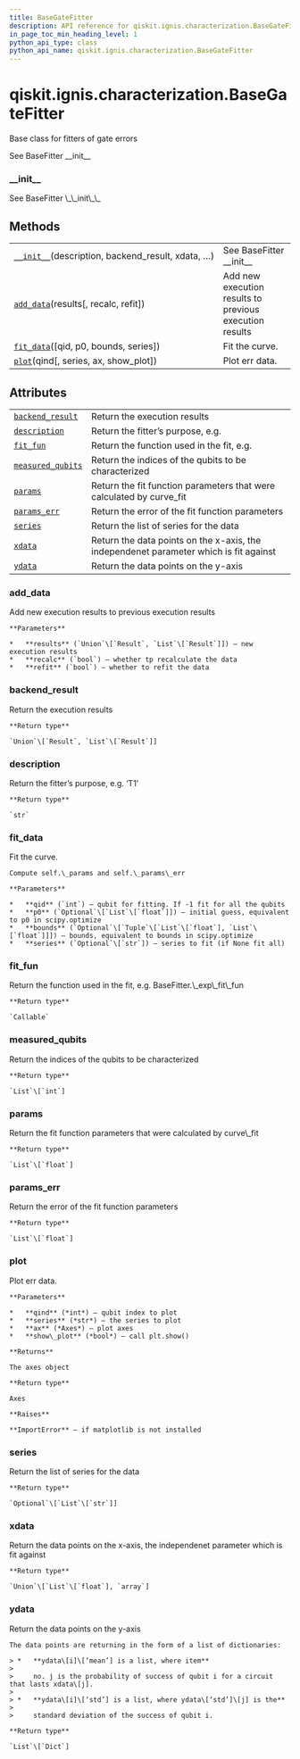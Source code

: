 ```yaml
---
title: BaseGateFitter
description: API reference for qiskit.ignis.characterization.BaseGateFitter
in_page_toc_min_heading_level: 1
python_api_type: class
python_api_name: qiskit.ignis.characterization.BaseGateFitter
---
```


<span id="qiskit-ignis-characterization-basegatefitter" />

# qiskit.ignis.characterization.BaseGateFitter

<Class id="qiskit.ignis.characterization.BaseGateFitter" isDedicatedPage={true} github="https://github.com/qiskit-community/qiskit-ignis/tree/stable/0.5/qiskit/ignis/characterization/fitters.py" signature="BaseGateFitter(description, backend_result, xdata, qubits, fit_fun, fit_p0, fit_bounds, circuit_names, series=None, expected_state='0')">
  Base class for fitters of gate errors

  See BaseFitter \_\_init\_\_

  ### \_\_init\_\_

  <Function id="qiskit.ignis.characterization.BaseGateFitter.__init__" name="__init__" signature="__init__(description, backend_result, xdata, qubits, fit_fun, fit_p0, fit_bounds, circuit_names, series=None, expected_state='0')">
    See BaseFitter \_\_init\_\_
  </Function>

  ## Methods

  |                                                                                                                                                                      |                                                         |
  | -------------------------------------------------------------------------------------------------------------------------------------------------------------------- | ------------------------------------------------------- |
  | [`__init__`](#qiskit.ignis.characterization.BaseGateFitter.__init__ "qiskit.ignis.characterization.BaseGateFitter.__init__")(description, backend\_result, xdata, …) | See BaseFitter \_\_init\_\_                             |
  | [`add_data`](#qiskit.ignis.characterization.BaseGateFitter.add_data "qiskit.ignis.characterization.BaseGateFitter.add_data")(results\[, recalc, refit])              | Add new execution results to previous execution results |
  | [`fit_data`](#qiskit.ignis.characterization.BaseGateFitter.fit_data "qiskit.ignis.characterization.BaseGateFitter.fit_data")(\[qid, p0, bounds, series])             | Fit the curve.                                          |
  | [`plot`](#qiskit.ignis.characterization.BaseGateFitter.plot "qiskit.ignis.characterization.BaseGateFitter.plot")(qind\[, series, ax, show\_plot])                    | Plot err data.                                          |

  ## Attributes

  |                                                                                                                                                   |                                                                                       |
  | ------------------------------------------------------------------------------------------------------------------------------------------------- | ------------------------------------------------------------------------------------- |
  | [`backend_result`](#qiskit.ignis.characterization.BaseGateFitter.backend_result "qiskit.ignis.characterization.BaseGateFitter.backend_result")    | Return the execution results                                                          |
  | [`description`](#qiskit.ignis.characterization.BaseGateFitter.description "qiskit.ignis.characterization.BaseGateFitter.description")             | Return the fitter’s purpose, e.g.                                                     |
  | [`fit_fun`](#qiskit.ignis.characterization.BaseGateFitter.fit_fun "qiskit.ignis.characterization.BaseGateFitter.fit_fun")                         | Return the function used in the fit, e.g.                                             |
  | [`measured_qubits`](#qiskit.ignis.characterization.BaseGateFitter.measured_qubits "qiskit.ignis.characterization.BaseGateFitter.measured_qubits") | Return the indices of the qubits to be characterized                                  |
  | [`params`](#qiskit.ignis.characterization.BaseGateFitter.params "qiskit.ignis.characterization.BaseGateFitter.params")                            | Return the fit function parameters that were calculated by curve\_fit                 |
  | [`params_err`](#qiskit.ignis.characterization.BaseGateFitter.params_err "qiskit.ignis.characterization.BaseGateFitter.params_err")                | Return the error of the fit function parameters                                       |
  | [`series`](#qiskit.ignis.characterization.BaseGateFitter.series "qiskit.ignis.characterization.BaseGateFitter.series")                            | Return the list of series for the data                                                |
  | [`xdata`](#qiskit.ignis.characterization.BaseGateFitter.xdata "qiskit.ignis.characterization.BaseGateFitter.xdata")                               | Return the data points on the x-axis, the independenet parameter which is fit against |
  | [`ydata`](#qiskit.ignis.characterization.BaseGateFitter.ydata "qiskit.ignis.characterization.BaseGateFitter.ydata")                               | Return the data points on the y-axis                                                  |

  ### add\_data

  <Function id="qiskit.ignis.characterization.BaseGateFitter.add_data" name="add_data" signature="add_data(results, recalc=True, refit=True)">
    Add new execution results to previous execution results

    **Parameters**

    *   **results** (`Union`\[`Result`, `List`\[`Result`]]) – new execution results
    *   **recalc** (`bool`) – whether tp recalculate the data
    *   **refit** (`bool`) – whether to refit the data
  </Function>

  ### backend\_result

  <Function id="qiskit.ignis.characterization.BaseGateFitter.backend_result" name="backend_result" signature="property backend_result">
    Return the execution results

    **Return type**

    `Union`\[`Result`, `List`\[`Result`]]
  </Function>

  ### description

  <Function id="qiskit.ignis.characterization.BaseGateFitter.description" name="description" signature="property description">
    Return the fitter’s purpose, e.g. ‘T1’

    **Return type**

    `str`
  </Function>

  ### fit\_data

  <Function id="qiskit.ignis.characterization.BaseGateFitter.fit_data" name="fit_data" signature="fit_data(qid=- 1, p0=None, bounds=None, series=None)">
    Fit the curve.

    Compute self.\_params and self.\_params\_err

    **Parameters**

    *   **qid** (`int`) – qubit for fitting. If -1 fit for all the qubits
    *   **p0** (`Optional`\[`List`\[`float`]]) – initial guess, equivalent to p0 in scipy.optimize
    *   **bounds** (`Optional`\[`Tuple`\[`List`\[`float`], `List`\[`float`]]]) – bounds, equivalent to bounds in scipy.optimize
    *   **series** (`Optional`\[`str`]) – series to fit (if None fit all)
  </Function>

  ### fit\_fun

  <Function id="qiskit.ignis.characterization.BaseGateFitter.fit_fun" name="fit_fun" signature="property fit_fun">
    Return the function used in the fit, e.g. BaseFitter.\_exp\_fit\_fun

    **Return type**

    `Callable`
  </Function>

  ### measured\_qubits

  <Function id="qiskit.ignis.characterization.BaseGateFitter.measured_qubits" name="measured_qubits" signature="property measured_qubits">
    Return the indices of the qubits to be characterized

    **Return type**

    `List`\[`int`]
  </Function>

  ### params

  <Function id="qiskit.ignis.characterization.BaseGateFitter.params" name="params" signature="property params">
    Return the fit function parameters that were calculated by curve\_fit

    **Return type**

    `List`\[`float`]
  </Function>

  ### params\_err

  <Function id="qiskit.ignis.characterization.BaseGateFitter.params_err" name="params_err" signature="property params_err">
    Return the error of the fit function parameters

    **Return type**

    `List`\[`float`]
  </Function>

  ### plot

  <Function id="qiskit.ignis.characterization.BaseGateFitter.plot" name="plot" signature="plot(qind, series='0', ax=None, show_plot=True)">
    Plot err data.

    **Parameters**

    *   **qind** (*int*) – qubit index to plot
    *   **series** (*str*) – the series to plot
    *   **ax** (*Axes*) – plot axes
    *   **show\_plot** (*bool*) – call plt.show()

    **Returns**

    The axes object

    **Return type**

    Axes

    **Raises**

    **ImportError** – if matplotlib is not installed
  </Function>

  ### series

  <Function id="qiskit.ignis.characterization.BaseGateFitter.series" name="series" signature="property series">
    Return the list of series for the data

    **Return type**

    `Optional`\[`List`\[`str`]]
  </Function>

  ### xdata

  <Function id="qiskit.ignis.characterization.BaseGateFitter.xdata" name="xdata" signature="property xdata">
    Return the data points on the x-axis, the independenet parameter which is fit against

    **Return type**

    `Union`\[`List`\[`float`], `array`]
  </Function>

  ### ydata

  <Function id="qiskit.ignis.characterization.BaseGateFitter.ydata" name="ydata" signature="property ydata">
    Return the data points on the y-axis

    The data points are returning in the form of a list of dictionaries:

    > *   **ydata\[i]\[‘mean’] is a list, where item**
    >
    >     no. j is the probability of success of qubit i for a circuit that lasts xdata\[j].
    >
    > *   **ydata\[i]\[‘std’] is a list, where ydata\[‘std’]\[j] is the**
    >
    >     standard deviation of the success of qubit i.

    **Return type**

    `List`\[`Dict`]
  </Function>
</Class>

